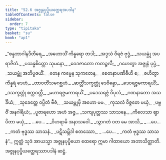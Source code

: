 ```yaml
---
title: "52.6 အဇ္ဇုနပုပ္ဖိယတ္ထေရအပဒါန"
tableOfContents: false
sidebar:
  order: 7
type: "tipitaka"
basket: "su"
book: "ap1"
---
```



<DynamicBreadcrumb />

<Division number="28" book="ap1">

<Paragraph number="6728" type="verses" book="ap1">
_“စန္ဒဘာဂါနဒီတီရေ,_  
_အဟောသိံ ကိန္နရော တဒါ;_  
_အဒ္ဒသံ ဝိရဇံ ဗုဒ္ဓံ,_  
_သယမ္ဘုံ အပရာဇိတံ._  

</Paragraph>

</Division>
<Division number="29" book="ap1">

<Paragraph number="6729" type="verses" book="ap1">
_ပသန္နစိတ္တော သုမနော,_  
_ဝေဒဇာတော ကတဉ္ဇလီ;_  
_ဂဟေတွာ အဇ္ဇုနံ ပုပ္ဖံ,_  
_သယမ္ဘုံ အဘိပူဇယိံ._  

</Paragraph>

</Division>
<Division number="30" book="ap1">

<Paragraph number="6730" type="verses" book="ap1">
_တေန ကမ္မေန သုကတေန,_  
_စေတနာပဏိဓီဟိ စ;_  
_ဇဟိတွာ ကိန္နရံ ဒေဟံ,_  
_တာဝတိံသမဂစ္ဆဟံ._  

</Paragraph>

</Division>
<Division number="31" book="ap1">

<Paragraph number="6731" type="verses" book="ap1">
_ဆတ္တိံသက္ခတ္တုံ ဒေဝိန္ဒော,_  
_ဒေဝရဇ္ဇမကာရယိံ;_  
_ဒသက္ခတ္တုံ စက္ကဝတ္တီ,_  
_မဟာရဇ္ဇမကာရယိံ._  

</Paragraph>

</Division>
<Division number="32" book="ap1">

<Paragraph number="6732" type="verses" book="ap1">
_ပဒေသရဇ္ဇံ ဝိပုလံ,_  
_ဂဏနာတော အသင်္ခိယံ;_  
_သုခေတ္တေ ဝပ္ပိတံ ဗီဇံ,_  
_သယမ္ဘုမှိ အဟော မမ._  

</Paragraph>

</Division>
<Division number="33" book="ap1">

<Paragraph number="6733" type="verses" book="ap1">
_ကုသလံ ဝိဇ္ဇတေ မယှံ,_  
_ပဗ္ဗဇိံ အနဂါရိယံ;_  
_ပူဇာရဟော အဟံ အဇ္ဇ,_  
_သကျပုတ္တဿ သာသနေ._  

</Paragraph>

</Division>
<Division number="34" book="ap1">

<Paragraph number="6734" type="verses" book="ap1">
_ကိလေသာ ဈာပိတာ မယှံ,_  
_ …ပေ… _  
_ဝိဟရာမိ အနာသဝေါ._  

</Paragraph>

</Division>
<Division number="35" book="ap1">

<Paragraph number="6735" type="verses" book="ap1">
_သွာဂတံ ဝတ မေ အာသိ,_  
_ …ပေ… _  
_ကတံ ဗုဒ္ဓဿ သာသနံ._  

</Paragraph>

</Division>
<Division number="36" book="ap1">

<Paragraph number="6736" type="verses" book="ap1">
_ပဋိသမ္ဘိဒါ စတဿော,_  
_ …ပေ… _  
_ကတံ ဗုဒ္ဓဿ သာသနံ”._  

</Paragraph>

<Paragraph number="6737" book="ap1">
ဣတ္ထံ သုဒံ အာယသ္မာ အဇ္ဇုနပုပ္ဖိယော ထေရော ဣမာ ဂါထာယော အဘာသိတ္ထာတိ.

</Paragraph>
</Division>

<Paragraph number="6738" type="center" book="ap1">
အဇ္ဇုနပုပ္ဖိယတ္ထေရဿာပဒါနံ ဆဋ္ဌံ.
</Paragraph>